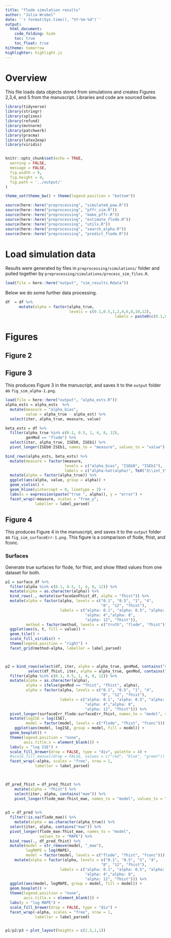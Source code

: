 ```yaml
---
title: "flode simulation results"
author: "Julia Wrobel"
date: '`r format(Sys.time(), "%Y-%m-%d")`'
output:
  html_document: 
    code_folding: hide
    toc: true
    toc_float: true
hitheme: tomorrow
highlighter: highlight.js
---
```


# Overview

This file loads data objects stored from simulations and creates Figures 2,3,4, and 5 from the manuscript. Libraries and code are sourced below.

```r
library(tidyverse)
library(stringr)
library(splines)
library(refund)
library(mvtnorm)
library(patchwork)
library(pracma)
library(latex2exp)
library(viridis)


knitr::opts_chunk$set(echo = TRUE,
  warning = FALSE,
  message = FALSE,
  fig.width = 9,
  fig.height = 4,
  fig.path = '../output/'
)

theme_set(theme_bw() + theme(legend.position = "bottom"))

source(here::here("preprocessing", "simulated_paw.R"))
source(here::here("preprocessing", "pffr_sim.R"))
source(here::here("preprocessing", "make_pffr.R"))
source(here::here("preprocessing", "estimate_flode.R"))
source(here::here("preprocessing", "utils.R"))
source(here::here("preprocessing", "search_alpha.R"))
source(here::here("preprocessing", "predict_flode.R"))
```



# Load simulation data


Results were generated by files in `preprocessing/simulations/` folder and pulled together by `preprocessing/simulations/process_sim_files.R`.


```r
load(file = here::here("output", "sim_results.Rdata"))
```



Below we do some further data processing.

```r
df  = df %>%
	  mutate(alpha = factor(alpha_true, 
	                        levels = c(0.1,0.5,1,2,4,6,8,10,12),
	  											labels = paste0(c(0.1,0.5,1,2,4,6,8,10,12))))

```



# Figures

## Figure 2

## Figure 3

This produces Figure 3 in the manuscript, and saves it to the `output` folder as `fig_sim_alpha-1.png`.


```r
load(file = here::here("output", "alpha_ests.R"))
alpha_ests = alpha_ests  %>%
  mutate(measure = "alpha_bias",
         value = alpha_true - alpha_est) %>%
  select(iter, alpha_true, measure, value)

beta_ests = df %>%
  filter(alpha_true %in% c(0.1, 0.5, 1, 4, 8, 12),
         genMod == "flode") %>%
  select(iter, alpha_true, ISEb0, ISEb1) %>%
  pivot_longer(ISEb0:ISEb1, names_to = "measure", values_to = "value")

bind_rows(alpha_ests, beta_ests) %>%
  mutate(measure = factor(measure, 
                          levels = c("alpha_bias", "ISEb0", "ISEb1"),
                          labels = c("alpha-hat(alpha)", TeX("$\\int_t\\{\\beta_0(t)-\\hat{\\beta}_0(t)\\}dt$"), TeX("$\\int_t\\{\\beta_1(t)-\\hat{\\beta}_1(t)\\}dt$")))) %>%
  mutate(alpha = factor(alpha_true)) %>%
  ggplot(aes(alpha, value, group = alpha)) +
  geom_violin() +
  geom_hline(yintercept = 0, linetype = 2) +
  labs(x = expression(paste("true ", alpha)), y = "error") +
  facet_wrap(~measure, scales = "free_y",
             labeller = label_parsed)

```


## Figure 4

This produces Figure 4 in the manuscript, and saves it to the `output` folder as `fig_sim_surfaceErr-1.png`.
This figure is a comparison of flode, fhist, and fconc.


### Surfaces

Generate true surfaces for flode, for fhist, and show fitted values from one dataset for both.

```r
p1 = surface_df %>%
  filter(alpha %in% c(0.1, 0.5, 1, 4, 8, 12)) %>%
  mutate(alpha = as.character(alpha)) %>%
  bind_rows(., mutate(surfaceGenFhist_df, alpha = "fhist")) %>%
  mutate(alpha = factor(alpha, levels = c("0.1", "0.5", "1", "4",
                                          "8", "12", "fhist"),
                        labels = c("alpha: 0.1", "alpha: 0.5", "alpha: 1", 
                                   "alpha: 4","alpha: 8", 
                                   "alpha: 12", "fhist")),
         method = factor(method, levels = c("truth", "flode", "fhist"))) %>%
  ggplot(aes(s, t, fill = value)) +
  geom_tile() +
  scale_fill_viridis() +
  theme(legend.position = "right") +
  facet_grid(method~alpha, labeller = label_parsed)



p2 = bind_rows(select(df, iter, alpha = alpha_true, genMod, contains("surfaceErr")),
          select(df_fhist, iter, alpha = alpha_true, genMod, contains("surfaceErr"))) %>%
  filter(alpha %in% c(0.1, 0.5, 1, 4, 8, 12)) %>%
  mutate(alpha = as.character(alpha),
         alpha = ifelse(genMod == "fhist", "fhist", alpha),
         alpha = factor(alpha, levels = c("0.1", "0.5", "1", "4",
                                          "8", "12", "fhist"),
                        labels = c("alpha: 0.1", "alpha: 0.5", "alpha: 1", 
                                   "alpha: 4","alpha: 8", 
                                   "alpha: 12", "fhist"))) %>%
  pivot_longer(surfaceErr_flode:surfaceErr_fhist, names_to = "model", values_to = "ISE", names_prefix = "surfaceErr_") %>%
  mutate(logISE = log(ISE),
         model = factor(model, levels = c("flode", "fhist", "fconc"))) %>%
    ggplot(aes(model, logISE, group = model, fill = model)) +
  geom_boxplot() +
  theme(legend.position = "none",
        axis.title.x = element_blank()) +
  labs(y = "log ISE") +
  scale_fill_brewer(drop = FALSE, type = "div", palette = 4) +
  #scale_fill_manual(drop = FALSE, values = c("red", "blue", "green")) +
  facet_wrap(~alpha, scales = "free", nrow = 1,
             labeller = label_parsed)


         
df_pred_fhist = df_pred_fhist %>% 
    mutate(alpha = "fhist") %>%
    select(iter, alpha, contains("mae")) %>%
    pivot_longer(flode_mae:fhist_mae, names_to = "model", values_to = "MAPE") 
  

p3 = df_pred %>%
  filter(!is.na(flode_mae)) %>%
    mutate(alpha = as.character(alpha_true)) %>%
  select(iter, alpha, contains("mae")) %>%
  pivot_longer(flode_mae:fhist_mae, names_to = "model", 
               values_to = "MAPE") %>%
  bind_rows(., df_pred_fhist) %>%
  mutate(model = str_remove(model, "_mae"),
         logMAPE = log(MAPE),
         model = factor(model, levels = c("flode", "fhist", "fconc"))) %>%
    mutate(alpha = factor(alpha, levels = c("0.1", "0.5", "1", "4",
                                          "8", "12", "fhist"),
                        labels = c("alpha: 0.1", "alpha: 0.5", "alpha: 1", 
                                   "alpha: 4","alpha: 8", 
                                   "alpha: 12", "fhist"))) %>%
  ggplot(aes(model, logMAPE, group = model, fill = model)) +
  geom_boxplot() +
  theme(legend.position = "none",
        axis.title.x = element_blank()) +
  labs(y = "log MAPE") +
  scale_fill_brewer(drop = FALSE, type = "div") +
  facet_wrap(~alpha, scales = "free", nrow = 1,
             labeller = label_parsed)


p1/p2/p3 + plot_layout(heights = c(2.5,1,1))
```

